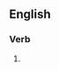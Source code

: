 ==English==

===Verb===
{{head|en|verb form}}

# {{present participle of|en|discombobulate|nocat=1}}